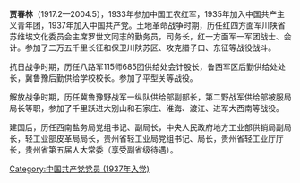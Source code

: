 {{multiple issues|
{{copyedit|time=2015-01-14T06:26:00+00:00}}
{{copypaste|time=2015-01-14T06:26:00+00:00}}
{{expand|time=2015-01-14T06:26:00+00:00}}
{{non-free|time=2015-01-14T06:26:00+00:00}}
{{unreferenced|time=2015-01-14T06:26:00+00:00}}
}}
'''贾春林'''（1917.2—2004.5），1933年参加中国工农红军，1935年加入中国共产主义青年团，1937年加入中国共产党。土地革命战争时期，历任红四方面军川陕省苏维埃文化委员会主席罗世文同志的勤务员，司务长，红一方面军一军团战士、会计。参加了二万五千里长征和保卫川陕苏区、攻克腊子口、东征等战役战斗。
    
抗日战争时期，历任八路军115师685团供给处会计股长，鲁西军区后勤供给处处长，冀鲁豫后勤供给学校校长。参加了平型关等战役。

解放战争时期，历任冀鲁豫野战军一纵队供给部副部长，第二野战军供给部被服局局长等职，参加了千里跃进大别山和石家庄、淮海、渡江、进军大西南等战役。
    
建国后，历任西南盐务局党组书记、副局长，中央人民政府地方工业部供销局副局长，轻工业部皮革局局长，贵州省轻工业局党组书记、局长，贵州省轻工业厅厅长，贵州省第五届人大常委（享受副省级待遇）。

[[Category:中国共产党党员_(1937年入党)|Category:中国共产党党员 (1937年入党)]]